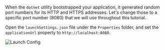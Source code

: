 When the `dotnet` utility bootstrapped your application, it generated random port numbers
for its HTTP and HTTPS addresses. Let's change those to a specific port number (8080)
that we will use throughout this tutorial.

Open the `launchSettings.json` file under the `Properties` folder, and set the `applicationUrl`
property to `http://localhost:8080`.

![Launch Config](launch-config.png)
